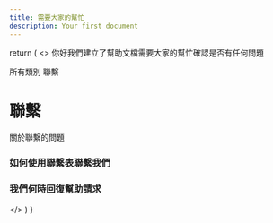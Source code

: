 ```yaml
---
title: 需要大家的幫忙
description: Your first document
---
```


  return (
<>
你好我們建立了幫助文檔需要大家的幫忙確認是否有任何問題
  <div className="min-h-[50vh] border border-gray-200 bg-white/50 shadow-[inset_10px_-50px_94px_0_rgb(199,199,199,0.2)] backdrop-blur-lg">
        <div className="flex max-w-screen-lg flex-col py-10">
          <div className="flex items-center space-x-2">
            <Link
              href="/support"
              className="text-sm font-medium text-gray-500 hover:text-gray-800"
            >
             所有類別
            </Link>   
        <Link
              href="/"
              className="text-sm font-medium text-gray-500 hover:text-gray-800"
            >
              聯繫
            </Link>
          </div>
          <div className="my-8 flex flex-col space-y-4">
            <Link href={`/`}>
              <h1 className="font-display text-2xl font-bold sm:text-4xl">
                聯繫
              </h1>
            </Link>
            <p className="text-gray-500">關於聯繫的問題</p>
          </div>
          <div className="grid gap-2 rounded-xl border border-gray-200 bg-white p-4">
            <Link
      href="/docs/contact/form"
      className="group flex items-center justify-between rounded-lg px-2 py-3 transition-colors hover:bg-purple-100 active:bg-purple-200 sm:px-4"
    >
      <h3 className="text-sm font-medium text-gray-600 group-hover:text-purple-600 sm:text-base">
        如何使用聯繫表聯繫我們
      </h3>
    </Link>
<Link
      href="/docs/contact/speed"
      className="group flex items-center justify-between rounded-lg px-2 py-3 transition-colors hover:bg-purple-100 active:bg-purple-200 sm:px-4"
    >
      <h3 className="text-sm font-medium text-gray-600 group-hover:text-purple-600 sm:text-base">
        我們何時回復幫助請求
      </h3>
    </Link>
          </div>
        </div>
      </div>
  
   </>
  )
}
